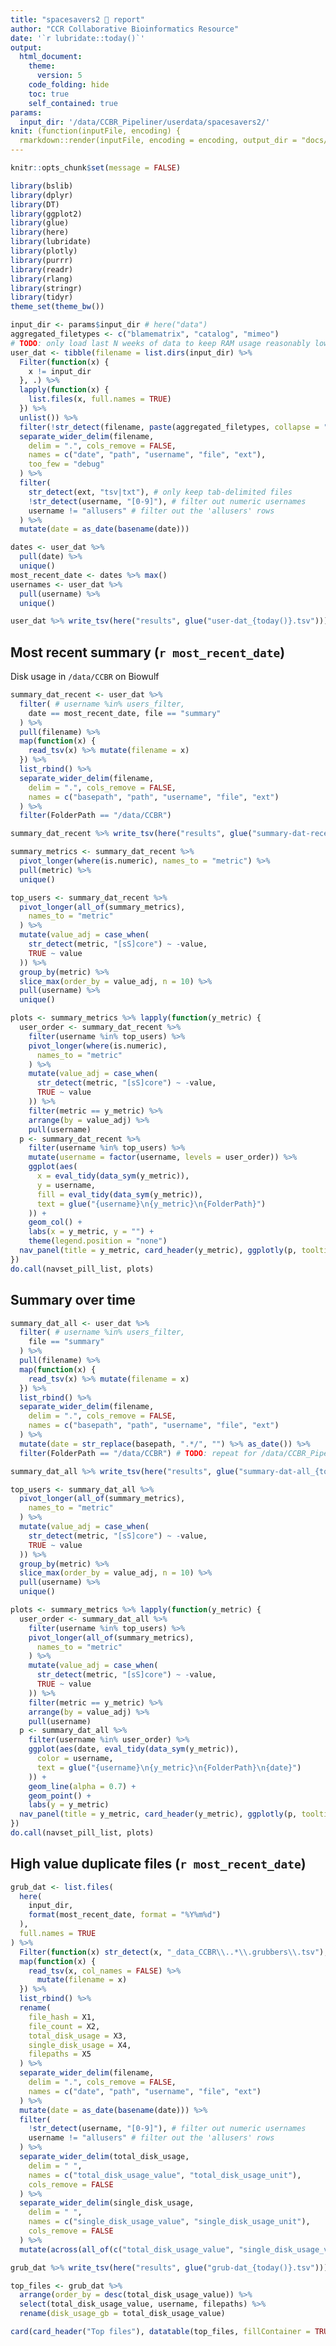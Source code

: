```yaml
---
title: "spacesavers2 🚀 report"
author: "CCR Collaborative Bioinformatics Resource"
date: '`r lubridate::today()`'
output:
  html_document:
    theme:
      version: 5
    code_folding: hide
    toc: true
    self_contained: true
params:
  input_dir: '/data/CCBR_Pipeliner/userdata/spacesavers2/'
knit: (function(inputFile, encoding) {
  rmarkdown::render(inputFile, encoding = encoding, output_dir = "docs/") })
---
```

```r
knitr::opts_chunk$set(message = FALSE)
```

```r
library(bslib)
library(dplyr)
library(DT)
library(ggplot2)
library(glue)
library(here)
library(lubridate)
library(plotly)
library(purrr)
library(readr)
library(rlang)
library(stringr)
library(tidyr)
theme_set(theme_bw())

input_dir <- params$input_dir # here("data")
aggregated_filetypes <- c("blamematrix", "catalog", "mimeo")
# TODO: only load last N weeks of data to keep RAM usage reasonably low
user_dat <- tibble(filename = list.dirs(input_dir) %>%
  Filter(function(x) {
    x != input_dir
  }, .) %>%
  lapply(function(x) {
    list.files(x, full.names = TRUE)
  }) %>%
  unlist()) %>%
  filter(!str_detect(filename, paste(aggregated_filetypes, collapse = "|"))) %>%
  separate_wider_delim(filename,
    delim = ".", cols_remove = FALSE,
    names = c("date", "path", "username", "file", "ext"),
    too_few = "debug"
  ) %>%
  filter(
    str_detect(ext, "tsv|txt"), # only keep tab-delimited files
    !str_detect(username, "[0-9]"), # filter out numeric usernames
    username != "allusers" # filter out the 'allusers' rows
  ) %>%
  mutate(date = as_date(basename(date)))

dates <- user_dat %>%
  pull(date) %>%
  unique()
most_recent_date <- dates %>% max()
usernames <- user_dat %>%
  pull(username) %>%
  unique()

user_dat %>% write_tsv(here("results", glue("user-dat_{today()}.tsv")))
```

## Most recent summary (`r most_recent_date`)

Disk usage in `/data/CCBR` on Biowulf

```r
summary_dat_recent <- user_dat %>%
  filter( # username %in% users_filter,
    date == most_recent_date, file == "summary"
  ) %>%
  pull(filename) %>%
  map(function(x) {
    read_tsv(x) %>% mutate(filename = x)
  }) %>%
  list_rbind() %>%
  separate_wider_delim(filename,
    delim = ".", cols_remove = FALSE,
    names = c("basepath", "path", "username", "file", "ext")
  ) %>%
  filter(FolderPath == "/data/CCBR")

summary_dat_recent %>% write_tsv(here("results", glue("summary-dat-recent_{today()}.tsv")))

summary_metrics <- summary_dat_recent %>%
  pivot_longer(where(is.numeric), names_to = "metric") %>%
  pull(metric) %>%
  unique()

top_users <- summary_dat_recent %>%
  pivot_longer(all_of(summary_metrics),
    names_to = "metric"
  ) %>%
  mutate(value_adj = case_when(
    str_detect(metric, "[sS]core") ~ -value,
    TRUE ~ value
  )) %>%
  group_by(metric) %>%
  slice_max(order_by = value_adj, n = 10) %>%
  pull(username) %>%
  unique()

plots <- summary_metrics %>% lapply(function(y_metric) {
  user_order <- summary_dat_recent %>%
    filter(username %in% top_users) %>%
    pivot_longer(where(is.numeric),
      names_to = "metric"
    ) %>%
    mutate(value_adj = case_when(
      str_detect(metric, "[sS]core") ~ -value,
      TRUE ~ value
    )) %>%
    filter(metric == y_metric) %>%
    arrange(by = value_adj) %>%
    pull(username)
  p <- summary_dat_recent %>%
    filter(username %in% top_users) %>%
    mutate(username = factor(username, levels = user_order)) %>%
    ggplot(aes(
      x = eval_tidy(data_sym(y_metric)),
      y = username,
      fill = eval_tidy(data_sym(y_metric)),
      text = glue("{username}\n{y_metric}\n{FolderPath}")
    )) +
    geom_col() +
    labs(x = y_metric, y = "") +
    theme(legend.position = "none")
  nav_panel(title = y_metric, card_header(y_metric), ggplotly(p, tooltip = "text"))
})
do.call(navset_pill_list, plots)
```

## Summary over time

```r
summary_dat_all <- user_dat %>%
  filter( # username %in% users_filter,
    file == "summary"
  ) %>%
  pull(filename) %>%
  map(function(x) {
    read_tsv(x) %>% mutate(filename = x)
  }) %>%
  list_rbind() %>%
  separate_wider_delim(filename,
    delim = ".", cols_remove = FALSE,
    names = c("basepath", "path", "username", "file", "ext")
  ) %>%
  mutate(date = str_replace(basepath, ".*/", "") %>% as_date()) %>%
  filter(FolderPath == "/data/CCBR") # TODO: repeat for /data/CCBR_Pipeliner

summary_dat_all %>% write_tsv(here("results", glue("summary-dat-all_{today()}.tsv")))

top_users <- summary_dat_all %>%
  pivot_longer(all_of(summary_metrics),
    names_to = "metric"
  ) %>%
  mutate(value_adj = case_when(
    str_detect(metric, "[sS]core") ~ -value,
    TRUE ~ value
  )) %>%
  group_by(metric) %>%
  slice_max(order_by = value_adj, n = 10) %>%
  pull(username) %>%
  unique()

plots <- summary_metrics %>% lapply(function(y_metric) {
  user_order <- summary_dat_all %>%
    filter(username %in% top_users) %>%
    pivot_longer(all_of(summary_metrics),
      names_to = "metric"
    ) %>%
    mutate(value_adj = case_when(
      str_detect(metric, "[sS]core") ~ -value,
      TRUE ~ value
    )) %>%
    filter(metric == y_metric) %>%
    arrange(by = value_adj) %>%
    pull(username)
  p <- summary_dat_all %>%
    filter(username %in% user_order) %>%
    ggplot(aes(date, eval_tidy(data_sym(y_metric)),
      color = username,
      text = glue("{username}\n{y_metric}\n{FolderPath}\n{date}")
    )) +
    geom_line(alpha = 0.7) +
    geom_point() +
    labs(y = y_metric)
  nav_panel(title = y_metric, card_header(y_metric), ggplotly(p, tooltip = "text"))
})
do.call(navset_pill_list, plots)
```


## High value duplicate files (`r most_recent_date`)

```r
grub_dat <- list.files(
  here(
    input_dir,
    format(most_recent_date, format = "%Y%m%d")
  ),
  full.names = TRUE
) %>%
  Filter(function(x) str_detect(x, "_data_CCBR\\..*\\.grubbers\\.tsv"), .) %>%
  map(function(x) {
    read_tsv(x, col_names = FALSE) %>%
      mutate(filename = x)
  }) %>%
  list_rbind() %>%
  rename(
    file_hash = X1,
    file_count = X2,
    total_disk_usage = X3,
    single_disk_usage = X4,
    filepaths = X5
  ) %>%
  separate_wider_delim(filename,
    delim = ".", cols_remove = FALSE,
    names = c("date", "path", "username", "file", "ext")
  ) %>%
  mutate(date = as_date(basename(date))) %>%
  filter(
    !str_detect(username, "[0-9]"), # filter out numeric usernames
    username != "allusers" # filter out the 'allusers' rows
  ) %>%
  separate_wider_delim(total_disk_usage,
    delim = " ",
    names = c("total_disk_usage_value", "total_disk_usage_unit"),
    cols_remove = FALSE
  ) %>%
  separate_wider_delim(single_disk_usage,
    delim = " ",
    names = c("single_disk_usage_value", "single_disk_usage_unit"),
    cols_remove = FALSE
  ) %>%
  mutate(across(all_of(c("total_disk_usage_value", "single_disk_usage_value")), as.numeric))

grub_dat %>% write_tsv(here("results", glue("grub-dat_{today()}.tsv")))

top_files <- grub_dat %>%
  arrange(order_by = desc(total_disk_usage_value)) %>%
  select(total_disk_usage_value, username, filepaths) %>%
  rename(disk_usage_gb = total_disk_usage_value)

card(card_header("Top files"), datatable(top_files, fillContainer = TRUE))
```
